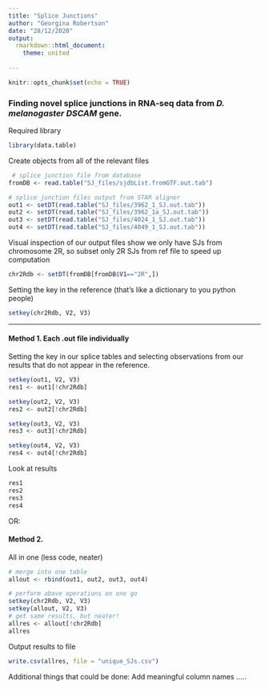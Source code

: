 ```yaml
---
title: "Splice Junctions"
author: "Georgina Robertson"
date: "28/12/2020"
output: 
  rmarkdown::html_document:
    theme: united
  
---
```


```r
knitr::opts_chunk$set(echo = TRUE)
```

### Finding novel splice junctions in RNA-seq data from <i> D. melanogaster DSCAM </i> gene.

Required library
```r
library(data.table)
```

Create objects from all of the relevant files
```r
 # splice junction file from database
fromDB <- read.table("SJ_files/sjdbList.fromGTF.out.tab")

# splice junction files output from STAR aligner
out1 <- setDT(read.table("SJ_files/3962_1_SJ.out.tab"))
out2 <- setDT(read.table("SJ_files/3962_1a_SJ.out.tab"))
out3 <- setDT(read.table("SJ_files/4024_1_SJ.out.tab"))
out4 <- setDT(read.table("SJ_files/4049_1_SJ.out.tab"))
```

Visual inspection of our output files show we only have SJs from chromosome 2R, so subset only 2R SJs from ref file to speed up computation
```r
chr2Rdb <- setDT(fromDB[fromDB$V1=="2R",])
```

Setting the key in the reference (that's like a dictionary to you python people)
```r
setkey(chr2Rdb, V2, V3)
```
___________________________________________________
#### Method 1. Each .out file individually

Setting the key in our splice tables and selecting observations from our results that do not appear in the reference.
```r
setkey(out1, V2, V3)
res1 <- out1[!chr2Rdb]

setkey(out2, V2, V3)
res2 <- out2[!chr2Rdb]

setkey(out3, V2, V3)
res3 <- out3[!chr2Rdb]

setkey(out4, V2, V3)
res4 <- out4[!chr2Rdb]
```

Look at results
```r
res1
res2
res3
res4
```
OR:<br>

#### Method 2.
All in one (less code, neater)

```r
# merge into one table
allout <- rbind(out1, out2, out3, out4)

# perform above operations on one go
setkey(chr2Rdb, V2, V3)
setkey(allout, V2, V3)
# get same results, but neater!
allres <- allout[!chr2Rdb]
allres
```

Output results to file
```r
write.csv(allres, file = "unique_SJs.csv")
```

Additional things that could be done:
Add meaningful column names
..... 













